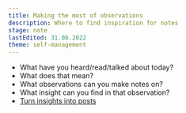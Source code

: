 ```yaml
---
title: Making the most of observations
description: Where to find inspiration for notes
stage: note
lastEdited: 31.08.2022
theme: self-management
---
```



- What have you heard/read/talked about today?
- What does that mean?
- What observations can you make notes on?
- What insight can you find in that observation?
- <a href="./how-to-create-the-perfect-post">Turn insights into posts</a>

<ReadMore theme={frontmatter.theme} title={frontmatter.title} />
